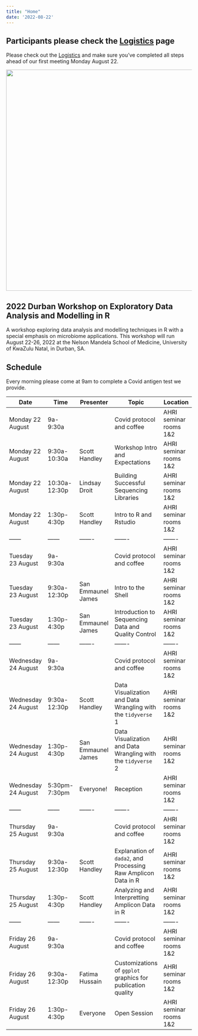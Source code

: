 ```yaml
---
title: "Home"
date: '2022-08-22'
---
```

## Participants please check the [Logistics](/logistics/) page

Please check out the [Logistics](/logistics/) and make sure you've completed all steps ahead of our first meeting Monday August 22.

![](/_index_files/durban_data_map_960.png){width=600px}

## 2022 Durban Workshop on Exploratory Data Analysis and Modelling in R

A workshop exploring data analysis and modelling 
techniques in R with a special emphasis on microbiome applications. This 
workshop will run August 22-26, 2022 at the Nelson Mandela School 
of Medicine, University of KwaZulu Natal, in Durban, SA.

## Schedule 

Every morning please come at 9am to complete a Covid antigen test we provide.

| Date | Time|Presenter|Topic|Location|
| ------ | ------ | ------- | ------- | ------- |
| Monday 22 August  | 9a-9:30a |  | Covid protocol and coffee | AHRI seminar rooms 1&2 |
| Monday 22 August  | 9:30a-10:30a | Scott Handley | Workshop Intro and Expectations | AHRI seminar rooms 1&2 |
| Monday 22 August  | 10:30a-12:30p | Lindsay Droit | Building Successful Sequencing Libraries | AHRI seminar rooms 1&2 |
| Monday 22 August | 1:30p-4:30p | Scott Handley | Intro to R and Rstudio  | AHRI seminar rooms 1&2 |
| ------ | ------ | ------- | ------- | ------- |
| Tuesday 23 August  | 9a-9:30a |  | Covid protocol and coffee | AHRI seminar rooms 1&2 |
| Tuesday 23 August  | 9:30a-12:30p | San Emmaunel James | Intro to the Shell  | AHRI seminar rooms 1&2 |
| Tuesday 23 August | 1:30p-4:30p | San Emmaunel James  | Introduction to Sequencing Data and Quality Control | AHRI seminar rooms 1&2 |
| ------ | ------ | ------- | ------- | ------- |
| Wednesday 24 August  | 9a-9:30a |  | Covid protocol and coffee | AHRI seminar rooms 1&2 |
| Wednesday 24 August  | 9:30a-12:30p | Scott Handley | Data Visualization and Data Wrangling with the `tidyverse` 1 | AHRI seminar rooms 1&2 |
| Wednesday 24 August | 1:30p-4:30p | San Emmaunel James | Data Visualization and Data Wrangling with the `tidyverse` 2 | AHRI seminar rooms 1&2 |
| Wednesday 24 August | 5:30pm-7:30pm | Everyone! | Reception | AHRI seminar rooms 1&2 |
| ------ | ------ | ------- | ------- | ------- |
| Thursday 25 August  | 9a-9:30a |  | Covid protocol and coffee | AHRI seminar rooms 1&2 |
| Thursday 25 August | 9:30a-12:30p | Scott Handley | Explanation of `dada2`, and Processing Raw Amplicon Data in R | AHRI seminar rooms 1&2 |
| Thursday 25 August  | 1:30p-4:30p | Scott Handley | Analyzing and Interpretting Amplicon Data in R | AHRI seminar rooms 1&2 |
| ------ | ------ | ------- | ------- | ------- |
| Friday 26 August  | 9a-9:30a |  | Covid protocol and coffee | AHRI seminar rooms 1&2 |
| Friday 26 August  | 9:30a-12:30p | Fatima Hussain | Customizations of `ggplot` graphics for publication quality | AHRI seminar rooms 1&2 |
| Friday 26 August  | 1:30p-4:30p | Everyone | Open Session  | AHRI seminar rooms 1&2 |